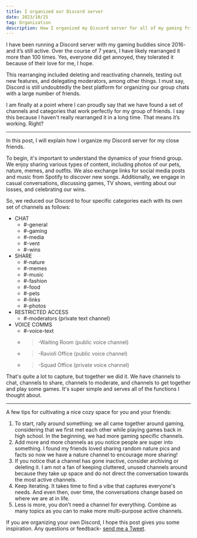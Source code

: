 ```yaml
---
title: I organized our Discord server
date: 2023/10/25
tag: Organization
description: How I organized my Discord server for all of my gaming friends
---
```


I have been running a Discord server with my gaming buddies since 2016- and it’s still active. Over the course of 7 years, I have likely rearranged it more than 100 times. Yes, everyone did get annoyed, they tolerated it because of their love for me, I hope.

This rearranging included deleting and reactivating channels, testing out new features, and delegating moderators, among other things. I must say, Discord is still undoubtedly the best platform for organizing our group chats with a large number of friends.

I am finally at a point where I can proudly say that we have found a set of channels and categories that work perfectly for my group of friends. I say this because I haven't really rearranged it in a long time. That means it’s working. Right?

---

In this post, I will explain how I organize my Discord server for my close friends.

To begin, it's important to understand the dynamics of your friend group. We enjoy sharing various types of content, including photos of our pets, nature, memes, and outfits. We also exchange links for social media posts and music from Spotify to discover new songs. Additionally, we engage in casual conversations, discussing games, TV shows, venting about our losses, and celebrating our wins.

So, we reduced our Discord to four specific categories each with its own set of channels as follows:

- CHAT
  - #-general
  - #-gaming
  - #-media
  - #-vent
  - #-wins
- SHARE
  - #-nature
  - #-memes
  - #-music
  - #-fashion
  - #-food
  - #-pets
  - #-links
  - #-photos
- RESTRICTED ACCESS
  - #-moderators (private text channel)
- VOICE COMMS
  - #-voice-text
  - > -Waiting Room (public voice channel)
  - > -Ravioli Office (public voice channel)
  - > -Squad Office (private voice channel)

That's quite a lot to capture, but together we did it. We have channels to chat, channels to share, channels to moderate, and channels to get together and play some games. It's super simple and serves all of the functions I thought about.

---

A few tips for cultivating a nice cozy space for you and your friends:

1. To start, rally around something: we all came together around gaming, considering that we first met each other while playing games back in high school. In the beginning, we had more gaming specific channels.
2. Add more and more channels as you notice people are super into something. I found my friends loved sharing random nature pics and facts so now we have a nature channel to encourage more sharing!
3. If you notice that a channel has gone inactive, consider archiving or deleting it. I am not a fan of keeping cluttered, unused channels around because they take up space and do not direct the conversation towards the most active channels.
4. Keep iterating. It takes time to find a vibe that captures everyone's needs. And even then, over time, the conversations change based on where we are at in life.
5. Less is more, you don’t need a channel for everything. Combine as many topics as you can to make more multi-purpose active channels.

If you are organizing your own Discord, I hope this post gives you some inspiration. Any questions or feedback- [send me a Tweet](https://twitter.com/saminacodes).
